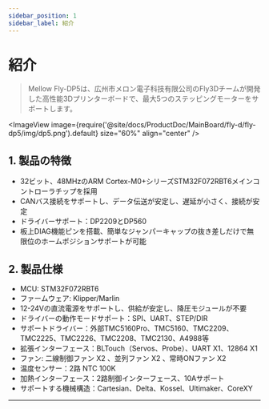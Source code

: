 ```yaml
---
sidebar_position: 1
sidebar_label: 紹介
---
```




# 紹介

> Mellow Fly-DP5は、広州市メロン電子科技有限公司のFly3Dチームが開発した高性能3Dプリンターボードで、最大5つのステッピングモーターをサポートします。


<ImageView image={require('@site/docs/ProductDoc/MainBoard/fly-d/fly-dp5/img/dp5.png').default} size="60%" align="center" />

## **1. 製品の特徴**

* 32ビット、48MHzのARM Cortex-M0+シリーズSTM32F072RBT6メインコントローラチップを採用
* CANバス接続をサポートし、データ伝送が安定し、遅延が小さく、接続が安定
* ドライバーサポート：DP2209とDP560
* 板上DIAG機能ピンを搭載、簡単なジャンパーキャップの抜き差しだけで無限位のホームポジションサポートが可能

## 2. 製品仕様

* MCU: STM32F072RBT6
* ファームウェア: Klipper/Marlin
* 12-24Vの直流電源をサポートし、供給が安定し、降圧モジュールが不要
* ドライバーの動作モードサポート：SPI、UART、STEP/DIR
* サポートドライバー：外部TMC5160Pro、TMC5160、TMC2209、TMC2225、TMC2226、TMC2208、TMC2130、A4988等
* 拡張インターフェース：BLTouch（Servos、Probe）、UART X1、12864 X1
* ファン: 二線制御ファン X2 、並列ファン X2 、常時ONファン X2
* 温度センサー：2路 NTC 100K
* 加熱インターフェース：2路制御インターフェース、10Aサポート
* サポートする機械構造：Cartesian、Delta、Kossel、Ultimaker、CoreXY


----